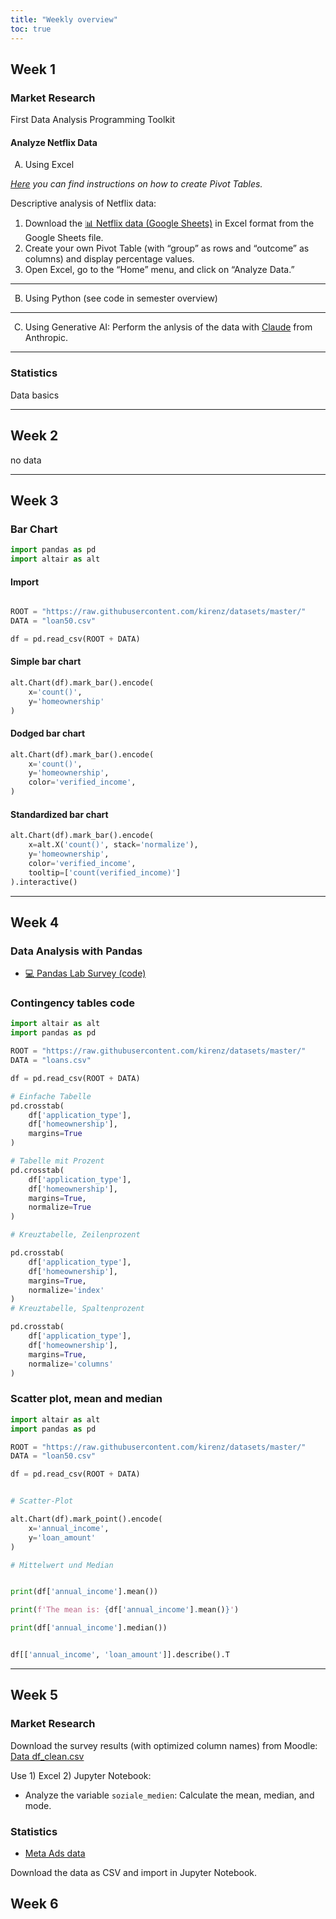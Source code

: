 ```yaml
---
title: "Weekly overview"
toc: true
---
```



## Week 1

### Market Research

First Data Analysis
Programming Toolkit

#### Analyze Netflix Data 


A) Using Excel

*[Here](https://support.microsoft.com/en-us/office/create-a-pivottable-to-analyze-worksheet-data-a9a84538-bfe9-40a9-a8e9-f99134456576) you can find instructions on how to create Pivot Tables.*

Descriptive analysis of Netflix data:

1. Download the [📊 Netflix data (Google Sheets)](https://docs.google.com/spreadsheets/d/1QO0UfC43YwJ0YIg5LWaYkVUX-qGh93wZZ6JLyHa3_bg/edit?gid=1337641040#gid=1337641040) in Excel format from the Google Sheets file.  
2. Create your own Pivot Table (with "group" as rows and "outcome" as columns) and display percentage values.
3. Open Excel, go to the "Home" menu, and click on "Analyze Data."  


---

B) Using Python (see code in semester overview)

---

C) Using Generative AI: Perform the anlysis of the data with [Claude](https://claude.ai/new) from Anthropic.


---


### Statistics

Data basics


---

## Week 2

no data

---

## Week 3

### Bar Chart

```python
import pandas as pd
import altair as alt
```

#### Import 

```python

ROOT = "https://raw.githubusercontent.com/kirenz/datasets/master/"
DATA = "loan50.csv"

df = pd.read_csv(ROOT + DATA)
```

#### Simple bar chart

```python
alt.Chart(df).mark_bar().encode(
    x='count()',
    y='homeownership'
)
```

#### Dodged bar chart

```python
alt.Chart(df).mark_bar().encode(
    x='count()',
    y='homeownership',
    color='verified_income',
)
```

#### Standardized bar chart

```python
alt.Chart(df).mark_bar().encode(
    x=alt.X('count()', stack='normalize'),
    y='homeownership',
    color='verified_income',
    tooltip=['count(verified_income)']
).interactive()
```

---

## Week 4 

### Data Analysis with Pandas

- [💻 Pandas Lab Survey (code)](https://docs.google.com/document/d/1WdljZoBXHJZVxT0Mx1p35NYv-eo8gBK3GKBO805zQUI/edit?tab=t.giq9efy8ifmm#heading=h.g1jll8im57cr)


### Contingency tables code


```python
import altair as alt
import pandas as pd

ROOT = "https://raw.githubusercontent.com/kirenz/datasets/master/"
DATA = "loans.csv"

df = pd.read_csv(ROOT + DATA)

# Einfache Tabelle
pd.crosstab(
    df['application_type'],
    df['homeownership'],
    margins=True
)

# Tabelle mit Prozent
pd.crosstab(
    df['application_type'],
    df['homeownership'],
    margins=True,
    normalize=True
)

# Kreuztabelle, Zeilenprozent

pd.crosstab(
    df['application_type'],
    df['homeownership'],
    margins=True,
    normalize='index'
)
# Kreuztabelle, Spaltenprozent

pd.crosstab(
    df['application_type'],
    df['homeownership'],
    margins=True,
    normalize='columns'
)
```

### Scatter plot, mean and median


```python
import altair as alt
import pandas as pd

ROOT = "https://raw.githubusercontent.com/kirenz/datasets/master/"
DATA = "loan50.csv"

df = pd.read_csv(ROOT + DATA)


# Scatter-Plot

alt.Chart(df).mark_point().encode(
    x='annual_income',
    y='loan_amount'
)

# Mittelwert und Median


print(df['annual_income'].mean())

print(f'The mean is: {df['annual_income'].mean()}')

print(df['annual_income'].median())


df[['annual_income', 'loan_amount']].describe().T

```


---

## Week 5

### Market Research

Download the survey results (with optimized column names) from Moodle: [Data df_clean.csv](https://moodle.hdm-stuttgart.de/mod/resource/view.php?id=369571)

Use 1) Excel 2) Jupyter Notebook:

- Analyze the variable `soziale_medien`: Calculate the mean, median, and mode.


### Statistics

- [Meta Ads data](https://docs.google.com/spreadsheets/d/1u-Nk_6xBlRqxtbpe2jokK9GnH1cpWQkGWXXrUj--MlA/edit?usp=sharing)

Download the data as CSV and import in Jupyter Notebook.


## Week 6




<!-- Task 1:

Download the loans data as excel file: [Data](https://docs.google.com/spreadsheets/d/1SJhTA9rAS1EDz-eqXJOut54olPJJqOydJJ6sDD91ujA/edit?gid=0#gid=0)

Create a histogram for the variable annual_income


Task 2:

Download the data as Excel-file; [Data](https://docs.google.com/spreadsheets/d/1xXhRBbKjqlglrUUdRKWhwG5XiMKQsbGqOagLara3V0k/edit#gid=0)  -->
